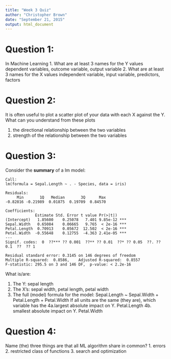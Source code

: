 ```yaml
---
title: "Week 3 Quiz"
author: "Christopher Brown"
date: "September 21, 2015"
output: html_document
---
```


# Question 1:

In Machine Learning 
1. What are at least 3 names for the Y values 
dependent variables, outcome variable, output variable 
2. What are at least 3 names for the X values
independent variable, input variable, predictors, factors



# Question 2:

It is often useful to plot a scatter plot of your data with each X against the Y. 
What can you understand from these plots

1. the directional relationship between the two variables
2. strength of the relationship between the two variables



# Question 3: 

Consider the **summary** of a lm model: 

    Call:
    lm(formula = Sepal.Length ~ . - Species, data = iris)
    
    Residuals:
         Min       1Q   Median       3Q      Max 
    -0.82816 -0.21989  0.01875  0.19709  0.84570 
    
    Coefficients:
                 Estimate Std. Error t value Pr(>|t|)    
    (Intercept)   1.85600    0.25078   7.401 9.85e-12 ***
    Sepal.Width   0.65084    0.06665   9.765  < 2e-16 ***
    Petal.Length  0.70913    0.05672  12.502  < 2e-16 ***
    Petal.Width  -0.55648    0.12755  -4.363 2.41e-05 ***
    ---
    Signif. codes:  0  ??*** ?? 0.001  ??** ?? 0.01  ??* ?? 0.05  ??. ?? 0.1  ??  ?? 1
    
    Residual standard error: 0.3145 on 146 degrees of freedom
    Multiple R-squared:  0.8586,	Adjusted R-squared:  0.8557 
    F-statistic: 295.5 on 3 and 146 DF,  p-value: < 2.2e-16

What is/are:

1. The Y: sepal length
2. The X's: sepal width, petal length, petal width
3. The full (model) formula for the model: Sepal.Length ~ Sepal.Width + Petal.Length + Petal.Width
If all units are the same (they are), which variable has the 
4a.largest absolute impact on Y. Petal.Length
4b. smallest absolute impact on Y. Petal.Width


  
  
# Question 4: 

Name (the) three things are that all ML algorithm share in common?
1. errors
2. restricted class of functions
3. search and optimization

